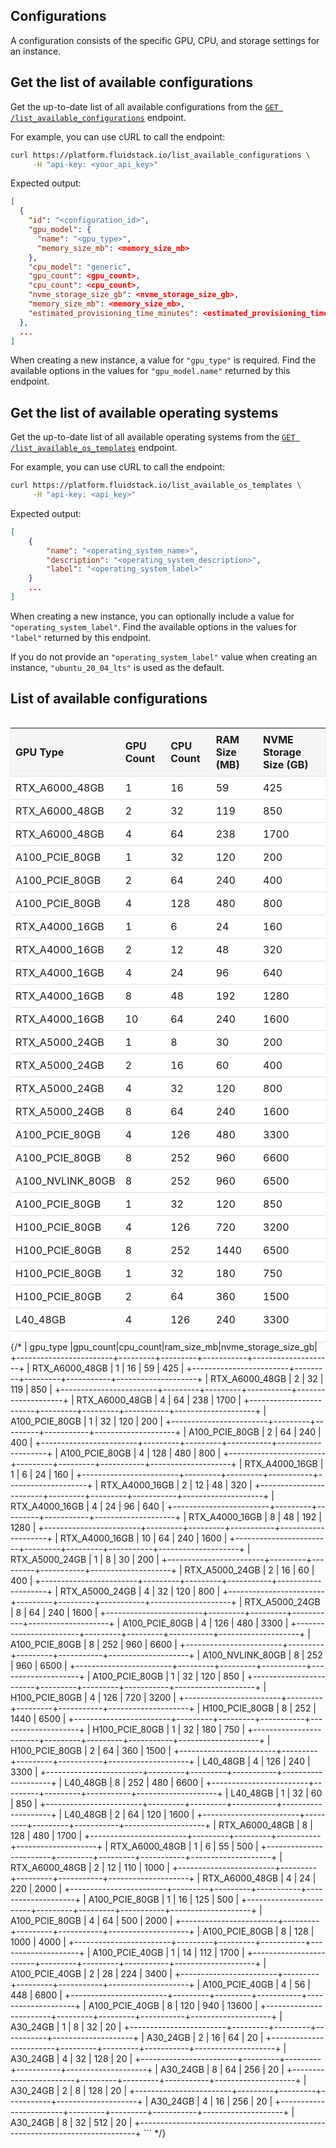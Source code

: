 ## Configurations
A configuration consists of the specific GPU, CPU, and storage settings for an instance.

## Get the list of available configurations

Get the up-to-date list of all available configurations from the [`GET /list_available_configurations`](/api-reference/configurations/list) endpoint.

For example, you can use cURL to call the endpoint:

```bash title="bash"
curl https://platform.fluidstack.io/list_available_configurations \
     -H "api-key: <your_api_key>"
```

Expected output:
```json
[
  {
    "id": "<configuration_id>",
    "gpu_model": {
      "name": "<gpu_type>",
      "memory_size_mb": <memory_size_mb>
    },
    "cpu_model": "generic",
    "gpu_count": <gpu_count>,
    "cpu_count": <cpu_count>,
    "nvme_storage_size_gb": <nvme_storage_size_gb>,
    "memory_size_mb": <memory_size_mb>,
    "estimated_provisioning_time_minutes": <estimated_provisioning_time_minutes>
  },
  ...
]
```
When creating a new instance, a value for `"gpu_type"` is required. Find the available options in the values for `"gpu_model.name"` returned by this endpoint. 

## Get the list of available operating systems

Get the up-to-date list of all available operating systems from the [`GET /list_available_os_templates`](/api-reference/templates/list) endpoint.

For example, you can use cURL to call the endpoint:

```bash title="bash"
curl https://platform.fluidstack.io/list_available_os_templates \
     -H "api-key: <api_key>"
```

Expected output:
```json title="JSON"
[
    {
        "name": "<operating_system_name>",
        "description": "<operating_system_description>",
        "label": "<operating_system_label>"
    }
    ...
]
```

When creating a new instance, you can optionally include a value for `"operating_system_label"`. Find the available options in the values for `"label"` returned by this endpoint.

If you do not provide an `"operating_system_label"` value when creating an instance, `"ubuntu_20_04_lts"` is used as the default. 

## List of available configurations

<div style="background-color: white; border-radius: 4px; box-shadow: 0 2px 4px rgba(0, 0, 0, 0.1); overflow: hidden;">
  <table style="width: 100%; border-collapse: collapse;">
    <thead style="background-color: #f5f5f5;">
      <tr>
        <th style="padding: 8px; text-align: left; border-bottom: 1px solid #ddd;">GPU Type</th>
        <th style="padding: 8px; text-align: left; border-bottom: 1px solid #ddd;">GPU Count</th>
        <th style="padding: 8px; text-align: left; border-bottom: 1px solid #ddd;">CPU Count</th>
        <th style="padding: 8px; text-align: left; border-bottom: 1px solid #ddd;">RAM Size (MB)</th>
        <th style="padding: 8px; text-align: left; border-bottom: 1px solid #ddd;">NVME Storage Size (GB)</th>
      </tr>
    </thead>
    <tbody>
      <tr>
        <td style="padding: 8px; border-bottom: 1px solid #ddd;">RTX_A6000_48GB</td>
        <td style="padding: 8px; border-bottom: 1px solid #ddd;">1</td>
        <td style="padding: 8px; border-bottom: 1px solid #ddd;">16</td>
        <td style="padding: 8px; border-bottom: 1px solid #ddd;">59</td>
        <td style="padding: 8px; border-bottom: 1px solid #ddd;">425</td>
      </tr>
      <tr>
        <td style="padding: 8px; border-bottom: 1px solid #ddd;">RTX_A6000_48GB</td>
        <td style="padding: 8px; border-bottom: 1px solid #ddd;">2</td>
        <td style="padding: 8px; border-bottom: 1px solid #ddd;">32</td>
        <td style="padding: 8px; border-bottom: 1px solid #ddd;">119</td>
        <td style="padding: 8px; border-bottom: 1px solid #ddd;">850</td>
      </tr>
      <tr>
        <td style="padding: 8px; border-bottom: 1px solid #ddd;">RTX_A6000_48GB</td>
        <td style="padding: 8px; border-bottom: 1px solid #ddd;">4</td>
        <td style="padding: 8px; border-bottom: 1px solid #ddd;">64</td>
        <td style="padding: 8px; border-bottom: 1px solid #ddd;">238</td>
        <td style="padding: 8px; border-bottom: 1px solid #ddd;">1700</td>
      </tr>
      <tr>
        <td style="padding: 8px; border-bottom: 1px solid #ddd;">A100_PCIE_80GB</td>
        <td style="padding: 8px; border-bottom: 1px solid #ddd;">1</td>
        <td style="padding: 8px; border-bottom: 1px solid #ddd;">32</td>
        <td style="padding: 8px; border-bottom: 1px solid #ddd;">120</td>
        <td style="padding: 8px; border-bottom: 1px solid #ddd;">200</td>
      </tr>
      <tr>
        <td style="padding: 8px; border-bottom: 1px solid #ddd;">A100_PCIE_80GB</td>
        <td style="padding: 8px; border-bottom: 1px solid #ddd;">2</td>
        <td style="padding: 8px; border-bottom: 1px solid #ddd;">64</td>
        <td style="padding: 8px; border-bottom: 1px solid #ddd;">240</td>
        <td style="padding: 8px; border-bottom: 1px solid #ddd;">400</td>
      </tr>
      <tr>
        <td style="padding: 8px; border-bottom: 1px solid #ddd;">A100_PCIE_80GB</td>
        <td style="padding: 8px; border-bottom: 1px solid #ddd;">4</td>
        <td style="padding: 8px; border-bottom: 1px solid #ddd;">128</td>
        <td style="padding: 8px; border-bottom: 1px solid #ddd;">480</td>
        <td style="padding: 8px; border-bottom: 1px solid #ddd;">800</td>
      </tr>
      <tr>
        <td style="padding: 8px; border-bottom: 1px solid #ddd;">RTX_A4000_16GB</td>
        <td style="padding: 8px; border-bottom: 1px solid #ddd;">1</td>
        <td style="padding: 8px; border-bottom: 1px solid #ddd;">6</td>
        <td style="padding: 8px; border-bottom: 1px solid #ddd;">24</td>
        <td style="padding: 8px; border-bottom: 1px solid #ddd;">160</td>
      </tr>
      <tr>
        <td style="padding: 8px; border-bottom: 1px solid #ddd;">RTX_A4000_16GB</td>
        <td style="padding: 8px; border-bottom: 1px solid #ddd;">2</td>
        <td style="padding: 8px; border-bottom: 1px solid #ddd;">12</td>
        <td style="padding: 8px; border-bottom: 1px solid #ddd;">48</td>
        <td style="padding: 8px; border-bottom: 1px solid #ddd;">320</td>
      </tr>
      <tr>
        <td style="padding: 8px; border-bottom: 1px solid #ddd;">RTX_A4000_16GB</td>
        <td style="padding: 8px; border-bottom: 1px solid #ddd;">4</td>
        <td style="padding: 8px; border-bottom: 1px solid #ddd;">24</td>
        <td style="padding: 8px; border-bottom: 1px solid #ddd;">96</td>
        <td style="padding: 8px; border-bottom: 1px solid #ddd;">640</td>
      </tr>
      <tr>
        <td style="padding: 8px; border-bottom: 1px solid #ddd;">RTX_A4000_16GB</td>
        <td style="padding: 8px; border-bottom: 1px solid #ddd;">8</td>
        <td style="padding: 8px; border-bottom: 1px solid #ddd;">48</td>
        <td style="padding: 8px; border-bottom: 1px solid #ddd;">192</td>
        <td style="padding: 8px; border-bottom: 1px solid #ddd;">1280</td>
      </tr>
      <tr>
        <td style="padding: 8px; border-bottom: 1px solid #ddd;">RTX_A4000_16GB</td>
        <td style="padding: 8px; border-bottom: 1px solid #ddd;">10</td>
        <td style="padding: 8px; border-bottom: 1px solid #ddd;">64</td>
        <td style="padding: 8px; border-bottom: 1px solid #ddd;">240</td>
        <td style="padding: 8px; border-bottom: 1px solid #ddd;">1600</td>
      </tr>
      <tr>
        <td style="padding: 8px; border-bottom: 1px solid #ddd;">RTX_A5000_24GB</td>
        <td style="padding: 8px; border-bottom: 1px solid #ddd;">1</td>
        <td style="padding: 8px; border-bottom: 1px solid #ddd;">8</td>
        <td style="padding: 8px; border-bottom: 1px solid #ddd;">30</td>
        <td style="padding: 8px; border-bottom: 1px solid #ddd;">200</td>
      </tr>
      <tr>
        <td style="padding: 8px; border-bottom: 1px solid #ddd;">RTX_A5000_24GB</td>
        <td style="padding: 8px; border-bottom: 1px solid #ddd;">2</td>
        <td style="padding: 8px; border-bottom: 1px solid #ddd;">16</td>
        <td style="padding: 8px; border-bottom: 1px solid #ddd;">60</td>
        <td style="padding: 8px; border-bottom: 1px solid #ddd;">400</td>
      </tr>
      <tr>
        <td style="padding: 8px; border-bottom: 1px solid #ddd;">RTX_A5000_24GB</td>
        <td style="padding: 8px; border-bottom: 1px solid #ddd;">4</td>
        <td style="padding: 8px; border-bottom: 1px solid #ddd;">32</td>
        <td style="padding: 8px; border-bottom: 1px solid #ddd;">120</td>
        <td style="padding: 8px; border-bottom: 1px solid #ddd;">800</td>
      </tr>
      <tr>
        <td style="padding: 8px; border-bottom: 1px solid #ddd;">RTX_A5000_24GB</td>
        <td style="padding: 8px; border-bottom: 1px solid #ddd;">8</td>
        <td style="padding: 8px; border-bottom: 1px solid #ddd;">64</td>
        <td style="padding: 8px; border-bottom: 1px solid #ddd;">240</td>
        <td style="padding: 8px; border-bottom: 1px solid #ddd;">1600</td>
      </tr>
      <tr>
        <td style="padding: 8px; border-bottom: 1px solid #ddd;">A100_PCIE_80GB</td>
        <td style="padding: 8px; border-bottom: 1px solid #ddd;">4</td>
        <td style="padding: 8px; border-bottom: 1px solid #ddd;">126</td>
        <td style="padding: 8px; border-bottom: 1px solid #ddd;">480</td>
        <td style="padding: 8px; border-bottom: 1px solid #ddd;">3300</td>
      </tr>
      <tr>
        <td style="padding: 8px; border-bottom: 1px solid #ddd;">A100_PCIE_80GB</td>
        <td style="padding: 8px; border-bottom: 1px solid #ddd;">8</td>
        <td style="padding: 8px; border-bottom: 1px solid #ddd;">252</td>
        <td style="padding: 8px; border-bottom: 1px solid #ddd;">960</td>
        <td style="padding: 8px; border-bottom: 1px solid #ddd;">6600</td>
      </tr>
      <tr>
        <td style="padding: 8px; border-bottom: 1px solid #ddd;">A100_NVLINK_80GB</td>
        <td style="padding: 8px; border-bottom: 1px solid #ddd;">8</td>
        <td style="padding: 8px; border-bottom: 1px solid #ddd;">252</td>
        <td style="padding: 8px; border-bottom: 1px solid #ddd;">960</td>
        <td style="padding: 8px; border-bottom: 1px solid #ddd;">6500</td>
      </tr>
      <tr>
        <td style="padding: 8px; border-bottom: 1px solid #ddd;">A100_PCIE_80GB</td>
        <td style="padding: 8px; border-bottom: 1px solid #ddd;">1</td>
        <td style="padding: 8px; border-bottom: 1px solid #ddd;">32</td>
        <td style="padding: 8px; border-bottom: 1px solid #ddd;">120</td>
        <td style="padding: 8px; border-bottom: 1px solid #ddd;">850</td>
      </tr>
      <tr>
        <td style="padding: 8px; border-bottom: 1px solid #ddd;">H100_PCIE_80GB</td>
        <td style="padding: 8px; border-bottom: 1px solid #ddd;">4</td>
        <td style="padding: 8px; border-bottom: 1px solid #ddd;">126</td>
        <td style="padding: 8px; border-bottom: 1px solid #ddd;">720</td>
        <td style="padding: 8px; border-bottom: 1px solid #ddd;">3200</td>
      </tr>
      <tr>
        <td style="padding: 8px; border-bottom: 1px solid #ddd;">H100_PCIE_80GB</td>
        <td style="padding: 8px; border-bottom: 1px solid #ddd;">8</td>
        <td style="padding: 8px; border-bottom: 1px solid #ddd;">252</td>
        <td style="padding: 8px; border-bottom: 1px solid #ddd;">1440</td>
        <td style="padding: 8px; border-bottom: 1px solid #ddd;">6500</td>
      </tr>
      <tr>
        <td style="padding: 8px; border-bottom: 1px solid #ddd;">H100_PCIE_80GB</td>
        <td style="padding: 8px; border-bottom: 1px solid #ddd;">1</td>
        <td style="padding: 8px; border-bottom: 1px solid #ddd;">32</td>
        <td style="padding: 8px; border-bottom: 1px solid #ddd;">180</td>
        <td style="padding: 8px; border-bottom: 1px solid #ddd;">750</td>
      </tr>
      <tr>
        <td style="padding: 8px; border-bottom: 1px solid #ddd;">H100_PCIE_80GB</td>
        <td style="padding: 8px; border-bottom: 1px solid #ddd;">2</td>
        <td style="padding: 8px; border-bottom: 1px solid #ddd;">64</td>
        <td style="padding: 8px; border-bottom: 1px solid #ddd;">360</td>
        <td style="padding: 8px; border-bottom: 1px solid #ddd;">1500</td>
      </tr>
      <tr>
        <td style="padding: 8px; border-bottom: 1px solid #ddd;">L40_48GB</td>
        <td style="padding: 8px; border-bottom: 1px solid #ddd;">4</td>
        <td style="padding: 8px; border-bottom: 1px solid #ddd;">126</td>
        <td style="padding: 8px; border-bottom: 1px solid #ddd;">240</td>
        <td style="padding: 8px; border-bottom: 1px solid #ddd;">3300</td>
      </tr>
    </tbody>
  </table>
</div>
{/*
|      gpu_type          |gpu_count|cpu_count|ram_size_mb|nvme_storage_size_gb|
+------------------------+---------+---------+-----------+--------------------+
|     RTX_A6000_48GB     |    1    |    16   |     59    |         425        |
+------------------------+---------+---------+-----------+--------------------+
|     RTX_A6000_48GB     |    2    |    32   |    119    |         850        |
+------------------------+---------+---------+-----------+--------------------+
|     RTX_A6000_48GB     |    4    |    64   |    238    |        1700        |
+------------------------+---------+---------+-----------+--------------------+
|     A100_PCIE_80GB     |    1    |    32   |    120    |         200        |
+------------------------+---------+---------+-----------+--------------------+
|     A100_PCIE_80GB     |    2    |    64   |    240    |         400        |
+------------------------+---------+---------+-----------+--------------------+
|     A100_PCIE_80GB     |    4    |   128   |    480    |         800        |
+------------------------+---------+---------+-----------+--------------------+
|     RTX_A4000_16GB     |    1    |    6    |     24    |         160        |
+------------------------+---------+---------+-----------+--------------------+
|     RTX_A4000_16GB     |    2    |    12   |     48    |         320        |
+------------------------+---------+---------+-----------+--------------------+
|     RTX_A4000_16GB     |    4    |    24   |     96    |         640        |
+------------------------+---------+---------+-----------+--------------------+
|     RTX_A4000_16GB     |    8    |    48   |    192    |        1280        |
+------------------------+---------+---------+-----------+--------------------+
|     RTX_A4000_16GB     |    10   |    64   |    240    |        1600        |
+------------------------+---------+---------+-----------+--------------------+
|     RTX_A5000_24GB     |    1    |    8    |     30    |         200        |
+------------------------+---------+---------+-----------+--------------------+
|     RTX_A5000_24GB     |    2    |    16   |     60    |         400        |
+------------------------+---------+---------+-----------+--------------------+
|     RTX_A5000_24GB     |    4    |    32   |    120    |         800        |
+------------------------+---------+---------+-----------+--------------------+
|     RTX_A5000_24GB     |    8    |    64   |    240    |        1600        |
+------------------------+---------+---------+-----------+--------------------+
|     A100_PCIE_80GB     |    4    |   126   |    480    |        3300        |
+------------------------+---------+---------+-----------+--------------------+
|     A100_PCIE_80GB     |    8    |   252   |    960    |        6600        |
+------------------------+---------+---------+-----------+--------------------+
|    A100_NVLINK_80GB    |    8    |   252   |    960    |        6500        |
+------------------------+---------+---------+-----------+--------------------+
|     A100_PCIE_80GB     |    1    |    32   |    120    |         850        |
+------------------------+---------+---------+-----------+--------------------+
|     H100_PCIE_80GB     |    4    |   126   |    720    |        3200        |
+------------------------+---------+---------+-----------+--------------------+
|     H100_PCIE_80GB     |    8    |   252   |    1440   |        6500        |
+------------------------+---------+---------+-----------+--------------------+
|     H100_PCIE_80GB     |    1    |    32   |    180    |         750        |
+------------------------+---------+---------+-----------+--------------------+
|     H100_PCIE_80GB     |    2    |    64   |    360    |        1500        |
+------------------------+---------+---------+-----------+--------------------+
|        L40_48GB        |    4    |   126   |    240    |        3300        |
+------------------------+---------+---------+-----------+--------------------+
|        L40_48GB        |    8    |   252   |    480    |        6600        |
+------------------------+---------+---------+-----------+--------------------+
|        L40_48GB        |    1    |    32   |     60    |         850        |
+------------------------+---------+---------+-----------+--------------------+
|        L40_48GB        |    2    |    64   |    120    |        1600        |
+------------------------+---------+---------+-----------+--------------------+
|     RTX_A6000_48GB     |    8    |   128   |    480    |        1700        |
+------------------------+---------+---------+-----------+--------------------+
|     RTX_A6000_48GB     |    1    |    6    |     55    |         500        |
+------------------------+---------+---------+-----------+--------------------+
|     RTX_A6000_48GB     |    2    |    12   |    110    |        1000        |
+------------------------+---------+---------+-----------+--------------------+
|     RTX_A6000_48GB     |    4    |    24   |    220    |        2000        |
+------------------------+---------+---------+-----------+--------------------+
|     A100_PCIE_80GB     |    1    |    16   |    125    |         500        |
+------------------------+---------+---------+-----------+--------------------+
|     A100_PCIE_80GB     |    4    |    64   |    500    |        2000        |
+------------------------+---------+---------+-----------+--------------------+
|     A100_PCIE_80GB     |    8    |   128   |    1000   |        4000        |
+------------------------+---------+---------+-----------+--------------------+
|     A100_PCIE_40GB     |    1    |    14   |    112    |        1700        |
+------------------------+---------+---------+-----------+--------------------+
|     A100_PCIE_40GB     |    2    |    28   |    224    |        3400        |
+------------------------+---------+---------+-----------+--------------------+
|     A100_PCIE_40GB     |    4    |    56   |    448    |        6800        |
+------------------------+---------+---------+-----------+--------------------+
|     A100_PCIE_40GB     |    8    |   120   |    940    |        13600       |
+------------------------+---------+---------+-----------+--------------------+
|        A30_24GB        |    1    |    8    |   32      |         20         |
+------------------------+---------+---------+-----------+--------------------+
|        A30_24GB        |    2    |    16   |   64      |         20         |
+------------------------+---------+---------+-----------+--------------------+
|        A30_24GB        |    4    |    32   |   128     |         20         |
+------------------------+---------+---------+-----------+--------------------+
|        A30_24GB        |    8    |    64   |   256     |         20         |
+------------------------+---------+---------+-----------+--------------------+
|        A30_24GB        |    2    |    8    |   128     |         20         |
+------------------------+---------+---------+-----------+--------------------+
|        A30_24GB        |    4    |    16   |   256     |         20         |
+------------------------+---------+---------+-----------+--------------------+
|        A30_24GB        |    8    |    32   |   512     |         20         |
+-----------------------------------------------------------------------------+
```
*/}